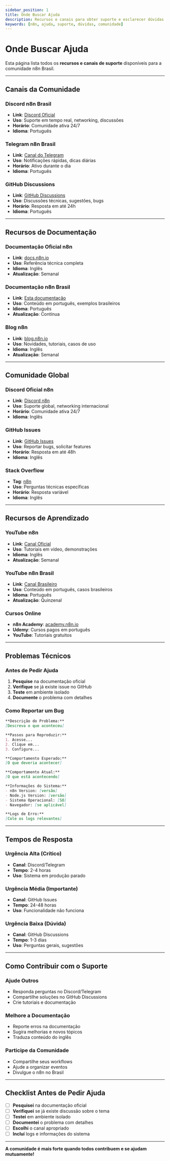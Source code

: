 ---
sidebar_position: 1
title: Onde Buscar Ajuda
description: Recursos e canais para obter suporte e esclarecer dúvidas
keywords: [n8n, ajuda, suporte, dúvidas, comunidade]
---


# <IonicIcon name="help-circle-outline" size={32} color="#ea4b71" /> Onde Buscar Ajuda

Esta página lista todos os **recursos e canais de suporte** disponíveis para a comunidade n8n Brasil.

---

## <IonicIcon name="chatbubbles-outline" size={24} color="#10b981" /> Canais da Comunidade

### **Discord n8n Brasil**
- **Link**: [Discord Oficial](https://discord.gg/n8n-brasil)
- **Uso**: Suporte em tempo real, networking, discussões
- **Horário**: Comunidade ativa 24/7
- **Idioma**: Português

### **Telegram n8n Brasil**
- **Link**: [Canal do Telegram](https://t.me/n8nbrasil)
- **Uso**: Notificações rápidas, dicas diárias
- **Horário**: Ativo durante o dia
- **Idioma**: Português

### **GitHub Discussions**
- **Link**: [GitHub Discussions](https://github.com/tatyquebralayout/n8n-Doc-pt-BR/discussions)
- **Uso**: Discussões técnicas, sugestões, bugs
- **Horário**: Resposta em até 24h
- **Idioma**: Português

---

## <IonicIcon name="document-text-outline" size={24} color="#06b6d4" /> Recursos de Documentação

### **Documentação Oficial n8n**
- **Link**: [docs.n8n.io](https://docs.n8n.io)
- **Uso**: Referência técnica completa
- **Idioma**: Inglês
- **Atualização**: Semanal

### **Documentação n8n Brasil**
- **Link**: [Esta documentação](../)
- **Uso**: Conteúdo em português, exemplos brasileiros
- **Idioma**: Português
- **Atualização**: Contínua

### **Blog n8n**
- **Link**: [blog.n8n.io](https://blog.n8n.io)
- **Uso**: Novidades, tutoriais, casos de uso
- **Idioma**: Inglês
- **Atualização**: Semanal

---

## <IonicIcon name="people-outline" size={24} color="#8b5cf6" /> Comunidade Global

### **Discord Oficial n8n**
- **Link**: [Discord n8n](https://discord.gg/n8n)
- **Uso**: Suporte global, networking internacional
- **Horário**: Comunidade ativa 24/7
- **Idioma**: Inglês

### **GitHub Issues**
- **Link**: [GitHub Issues](https://github.com/n8n-io/n8n/issues)
- **Uso**: Reportar bugs, solicitar features
- **Horário**: Resposta em até 48h
- **Idioma**: Inglês

### **Stack Overflow**
- **Tag**: [n8n](https://stackoverflow.com/questions/tagged/n8n)
- **Uso**: Perguntas técnicas específicas
- **Horário**: Resposta variável
- **Idioma**: Inglês

---

## <IonicIcon name="school-outline" size={24} color="#f59e0b" /> Recursos de Aprendizado

### **YouTube n8n**
- **Link**: [Canal Oficial](https://www.youtube.com/c/n8n-io)
- **Uso**: Tutoriais em vídeo, demonstrações
- **Idioma**: Inglês
- **Atualização**: Semanal

### **YouTube n8n Brasil**
- **Link**: [Canal Brasileiro](https://www.youtube.com/@n8nbrasil)
- **Uso**: Conteúdo em português, casos brasileiros
- **Idioma**: Português
- **Atualização**: Quinzenal

### **Cursos Online**
- **n8n Academy**: [academy.n8n.io](https://academy.n8n.io)
- **Udemy**: Cursos pagos em português
- **YouTube**: Tutoriais gratuitos

---

## <IonicIcon name="construct-outline" size={24} color="#ef4444" /> Problemas Técnicos

### **Antes de Pedir Ajuda**
1. **Pesquise** na documentação oficial
2. **Verifique** se já existe issue no GitHub
3. **Teste** em ambiente isolado
4. **Documente** o problema com detalhes

### **Como Reportar um Bug**
```markdown
**Descrição do Problema:**
[Descreva o que aconteceu]

**Passos para Reproduzir:**
1. Acesse...
2. Clique em...
3. Configure...

**Comportamento Esperado:**
[O que deveria acontecer]

**Comportamento Atual:**
[O que está acontecendo]

**Informações do Sistema:**
- n8n Version: [versão]
- Node.js Version: [versão]
- Sistema Operacional: [SO]
- Navegador: [se aplicável]

**Logs de Erro:**
[Cole os logs relevantes]
```

---

## <IonicIcon name="time-outline" size={24} color="#6b7280" /> Tempos de Resposta

### **Urgência Alta (Crítico)**
- **Canal**: Discord/Telegram
- **Tempo**: 2-4 horas
- **Uso**: Sistema em produção parado

### **Urgência Média (Importante)**
- **Canal**: GitHub Issues
- **Tempo**: 24-48 horas
- **Uso**: Funcionalidade não funciona

### **Urgência Baixa (Dúvida)**
- **Canal**: GitHub Discussions
- **Tempo**: 1-3 dias
- **Uso**: Perguntas gerais, sugestões

---

## <IonicIcon name="heart-outline" size={24} color="#ea4b71" /> Como Contribuir com o Suporte

### **Ajude Outros**
- Responda perguntas no Discord/Telegram
- Compartilhe soluções no GitHub Discussions
- Crie tutoriais e documentação

### **Melhore a Documentação**
- Reporte erros na documentação
- Sugira melhorias e novos tópicos
- Traduza conteúdo do inglês

### **Participe da Comunidade**
- Compartilhe seus workflows
- Ajude a organizar eventos
- Divulgue o n8n no Brasil

---

## <IonicIcon name="checkmark-done-outline" size={24} color="#10b981" /> Checklist Antes de Pedir Ajuda

- [ ] **Pesquisei** na documentação oficial
- [ ] **Verifiquei** se já existe discussão sobre o tema
- [ ] **Testei** em ambiente isolado
- [ ] **Documentei** o problema com detalhes
- [ ] **Escolhi** o canal apropriado
- [ ] **Incluí** logs e informações do sistema

---

**<IonicIcon name="people-circle-outline" size={16} color="#ea4b71" /> A comunidade é mais forte quando todos contribuem e se ajudam mutuamente!** 
